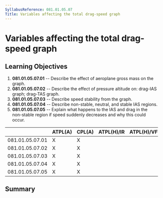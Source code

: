 ```yaml
---
SyllabusReference: 081.01.05.07
Title: Variables affecting the total drag-speed graph
---
```


# Variables affecting the total drag-speed graph

## Learning Objectives

1.  **081.01.05.07.01** -- Describe the effect of aeroplane gross mass on the
    graph.
2.  **081.01.05.07.02** -- Describe the effect of pressure altitude on: drag-IAS
    graph; drag-TAS graph.
3.  **081.01.05.07.03** -- Describe speed stability from the graph.
4.  **081.01.05.07.04** -- Describe non-stable, neutral, and stable IAS regions.
5.  **081.01.05.07.05** -- Explain what happens to the IAS and drag in the
    non-stable region if speed suddenly decreases and why this could occur.

|                 | ATPL(A) | CPL(A) | ATPL(H)/IR | ATPL(H)/VFR | CPL(H) | IR  | CBIR(A) |
| --------------- | ------- | ------ | ---------- | ----------- | ------ | --- | ------- |
| 081.01.05.07.01 | X       | X      |            |             |        |     |         |
| 081.01.05.07.02 | X       | X      |            |             |        |     |         |
| 081.01.05.07.03 | X       | X      |            |             |        |     |         |
| 081.01.05.07.04 | X       | X      |            |             |        |     |         |
| 081.01.05.07.05 | X       | X      |            |             |        |     |         |

## Summary
